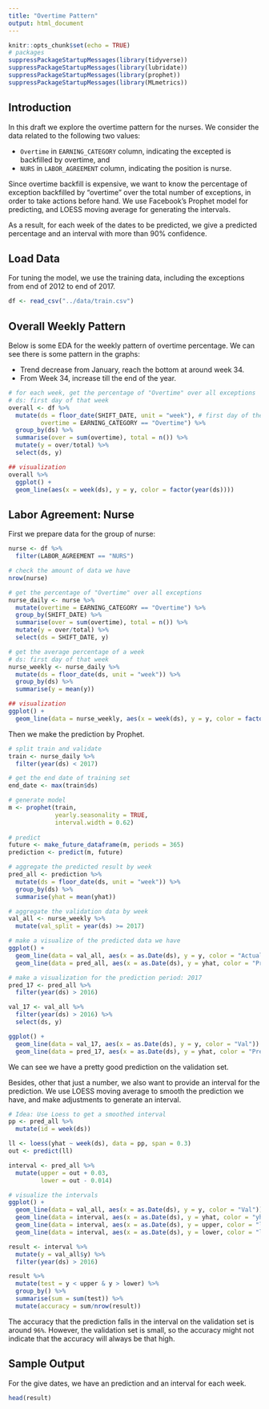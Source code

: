 ```yaml
---
title: "Overtime Pattern"
output: html_document
---
```


```r
knitr::opts_chunk$set(echo = TRUE)
# packages
suppressPackageStartupMessages(library(tidyverse))
suppressPackageStartupMessages(library(lubridate))
suppressPackageStartupMessages(library(prophet))
suppressPackageStartupMessages(library(MLmetrics))
```

## Introduction

In this draft we explore the overtime pattern for the nurses. We consider the data related to the following two values:

- `Overtime` in `EARNING_CATEGORY` column, indicating the excepted is backfilled by overtime, and
- `NURS` in `LABOR_AGREEMENT` column, indicating the position is nurse.

Since overtime backfill is expensive, we want to know the percentage of exception backfilled by "overtime" over the total number of exceptions, in order to take actions before hand. We use Facebook's Prophet model for predicting, and LOESS moving average for generating the intervals.

As a result, for each week of the dates to be predicted, we give a predicted percentage and an interval with more than 90% confidence.

## Load Data

For tuning the model, we use the training data, including the exceptions from end of 2012 to end of 2017.

```r
df <- read_csv("../data/train.csv")
```

## Overall Weekly Pattern

Below is some EDA for the weekly pattern of overtime percentage. We can see there is some pattern in the graphs:

- Trend decrease from January, reach the bottom at around week 34.
- From Week 34, increase till the end of the year.

```r
# for each week, get the percentage of "Overtime" over all exceptions
# ds: first day of that week
overall <- df %>% 
  mutate(ds = floor_date(SHIFT_DATE, unit = "week"), # first day of the week
         overtime = EARNING_CATEGORY == "Overtime") %>% 
  group_by(ds) %>% 
  summarise(over = sum(overtime), total = n()) %>% 
  mutate(y = over/total) %>% 
  select(ds, y)

## visualization
overall %>% 
  ggplot() +
  geom_line(aes(x = week(ds), y = y, color = factor(year(ds))))
```

## Labor Agreement: Nurse

First we prepare data for the group of nurse: 

```r
nurse <- df %>% 
  filter(LABOR_AGREEMENT == "NURS")

# check the amount of data we have
nrow(nurse)
```

```r
# get the percentage of "Overtime" over all exceptions
nurse_daily <- nurse %>% 
  mutate(overtime = EARNING_CATEGORY == "Overtime") %>% 
  group_by(SHIFT_DATE) %>% 
  summarise(over = sum(overtime), total = n()) %>% 
  mutate(y = over/total) %>% 
  select(ds = SHIFT_DATE, y)

# get the average percentage of a week
# ds: first day of that week
nurse_weekly <- nurse_daily %>% 
  mutate(ds = floor_date(ds, unit = "week")) %>% 
  group_by(ds) %>% 
  summarise(y = mean(y))

## visualization
ggplot() +
  geom_line(data = nurse_weekly, aes(x = week(ds), y = y, color = factor(year(ds))))
```

Then we make the prediction by Prophet.

```r
# split train and validate
train <- nurse_daily %>% 
  filter(year(ds) < 2017)

# get the end date of training set
end_date <- max(train$ds)

# generate model
m <- prophet(train, 
             yearly.seasonality = TRUE,
             interval.width = 0.62)
  
# predict
future <- make_future_dataframe(m, periods = 365)
prediction <- predict(m, future)
```

```r
# aggregate the predicted result by week
pred_all <- prediction %>% 
  mutate(ds = floor_date(ds, unit = "week")) %>% 
  group_by(ds) %>% 
  summarise(yhat = mean(yhat))

# aggregate the validation data by week
val_all <- nurse_weekly %>% 
  mutate(val_split = year(ds) >= 2017)

# make a visualize of the predicted data we have
ggplot() +
  geom_line(data = val_all, aes(x = as.Date(ds), y = y, color = "Actual Data")) +
  geom_line(data = pred_all, aes(x = as.Date(ds), y = yhat, color = "Prediction"))
```

```r
# make a visualization for the prediction period: 2017
pred_17 <- pred_all %>% 
  filter(year(ds) > 2016)

val_17 <- val_all %>% 
  filter(year(ds) > 2016) %>% 
  select(ds, y)

ggplot() +
  geom_line(data = val_17, aes(x = as.Date(ds), y = y, color = "Val")) +
  geom_line(data = pred_17, aes(x = as.Date(ds), y = yhat, color = "Pred"))
```

We can see we have a pretty good prediction on the validation set.

Besides, other that just a number, we also want to provide an interval for the prediction. We use LOESS moving average to smooth the prediction we have, and make adjustments to generate an interval.

```r
# Idea: Use Loess to get a smoothed interval
pp <- pred_all %>% 
  mutate(id = week(ds))

ll <- loess(yhat ~ week(ds), data = pp, span = 0.3)
out <- predict(ll)

interval <- pred_all %>% 
  mutate(upper = out + 0.03,
         lower = out - 0.014)

# visualize the intervals
ggplot() +
  geom_line(data = val_all, aes(x = as.Date(ds), y = y, color = "Val")) +
  geom_line(data = interval, aes(x = as.Date(ds), y = yhat, color = "yhat")) +
  geom_line(data = interval, aes(x = as.Date(ds), y = upper, color = "loess")) +
  geom_line(data = interval, aes(x = as.Date(ds), y = lower, color = "loess"))
```

```r
result <- interval %>% 
  mutate(y = val_all$y) %>% 
  filter(year(ds) > 2016) 

result %>% 
  mutate(test = y < upper & y > lower) %>% 
  group_by() %>% 
  summarise(sum = sum(test)) %>% 
  mutate(accuracy = sum/nrow(result))
```

The accuracy that the prediction falls in the interval on the validation set is around `96%`. However, the validation set is small, so the accuracy might not indicate that the accuracy will always be that high.

## Sample Output

For the give dates, we have an prediction and an interval for each week.

```r
head(result)
```

